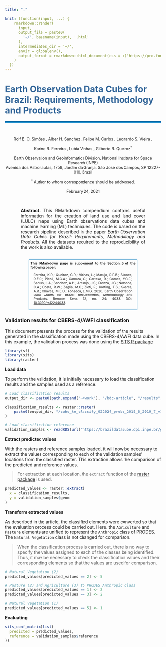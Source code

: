 ```yaml
---
title: "."

knit: (function(input, ...) {
    rmarkdown::render(
      input,
      output_file = paste0(
        '~/', basename(input), '.html'
      ),
      intermediates_dir = '~/',
      envir = globalenv(),
      output_format = rmarkdown::html_document(css = c("https://pro.fontawesome.com/releases/v5.11.0/css/all.css"))
    )
  })
---
```


# <span style="color: #336699">Earth Observation Data Cubes for Brazil: Requirements, Methodology and Products</span>
<hr style="border:2px solid #0077b9;">

<br/>

<div style="text-align: center;font-size: 90%;">

Rolf E. O. Simões <sup><a href="mailto:rolf.simoes@inpe.br"><i class="far fa-lg fa-envelope"></i></a> <a href="https://orcid.org/0000-0003-0953-4132"><i class="fab fa-lg fa-orcid" style="color: #a6ce39"></i></a></sup>, Alber H. Sanchez <sup><a href="mailto:alber.ipia@inpe.br"><i class="far fa-lg fa-envelope"></i></a> <a href="https://orcid.org/0000-0001-7966-2880"><i class="fab fa-lg fa-orcid" style="color: #a6ce39"></i></a></sup>, Felipe M. Carlos <sup><a href="mailto:felipe.carlos@inpe.br"><i class="far fa-lg fa-envelope"></i></a> <a href="https://orcid.org/0000-0002-3334-4315"><i class="fab fa-lg fa-orcid" style="color: #a6ce39"></i></a></sup>, Leonardo S. Vieira <sup><a href="mailto:leonardo.vieira@inpe.br"><i class="far fa-lg fa-envelope"></i></a> <a href="https://orcid.org/0000-0002-3397-6232"><i class="fab fa-lg fa-orcid" style="color: #a6ce39"></i></a></sup>,<br/>

Karine R. Ferreira <sup><a href="mailto:karine.ferreira@inpe.br"><i class="far fa-lg fa-envelope"></i></a> <a href="https://orcid.org/0000-0003-2656-5504"><i class="fab fa-lg fa-orcid" style="color: #a6ce39"></i></a></sup>, Lubia Vinhas <sup><a href="mailto:lubia.vinhas@inpe.br"><i class="far fa-lg fa-envelope"></i></a> <a href="https://orcid.org/0000-0003-1104-3607"><i class="fab fa-lg fa-orcid" style="color: #a6ce39"></i></a></sup>, Gilberto R. Queiroz<sup>* <a href="mailto:gilberto.queiroz@inpe.br"><i class="far fa-lg fa-envelope"></i></a> <a href="https://orcid.org/0000-0001-7534-0219"><i class="fab fa-lg fa-orcid" style="color: #a6ce39"></i></a></sup>
    <br/><br/>
    Earth Observation and Geoinformatics Division, National Institute for Space Research (INPE)
    <br/>
    Avenida dos Astronautas, 1758, Jardim da Granja, São José dos Campos, SP 12227-010, Brazil
    <br/><br/>
    <sup>*</sup> Author to whom correspondence should be addressed.
    <br/><br/>
    February 24, 2021
</div>

<br/>

<div style="text-align: justify;  margin-left: 10%; margin-right: 10%;">
<b>Abstract.</b> This RMarkdown compendium contains useful information for the creation of land use and land cover (LULC) maps using Earth observations data cubes and machine learning (ML) techniques. The code is based on the research pipeline described in the paper <em>Earth Observation Data Cubes for Brazil: Requirements, Methodology and Products</em>. All the datasets required to the reproducibility of the work is also available. 
</div>

<br/>
<div style="text-align: justify;  margin-left: 15%; margin-right: 15%;font-size: 75%; border-style: solid; border-color: #0077b9; border-width: 1px; padding: 5px;">
<b>This RMarkdown page is supplement to the <a href="https://www.mdpi.com/2072-4292/12/24/4033/htm#sec5-remotesensing-12-04033" target="_blank">Section 5</a> of the following paper:</b>
<div style="margin-left: 10px; margin-right: 10px">
Ferreira, K.R.; Queiroz, G.R.; Vinhas, L.; Marujo, R.F.B.; Simoes, R.E.O.; Picoli, M.C.A.; Camara, G.; Cartaxo, R.; Gomes, V.C.F.; Santos, L.A.; Sanchez, A.H.; Arcanjo, J.S.; Fronza, J.G.; Noronha, C.A.; Costa, R.W.; Zaglia, M.C.; Zioti, F.; Korting, T.S.; Soares, A.R.; Chaves, M.E.D.; Fonseca, L.M.G. 2020. Earth Observation Data Cubes for Brazil: Requirements, Methodology and Products. Remote Sens. 12, no. 24: 4033. DOI: <a href="https://doi.org/10.3390/rs12244033" target="_blank">10.3390/rs12244033</a>.
</div>
</div>

### Validation results for CBERS-4/AWFI classification 

This document presents the process for the validation of the results generated in the classification made using the CBERS-4/AWFI data cube. In this example, the validation process was done using the [SITS R package](https://github.com/e-sensing/sits)

```r
library(sf)
library(sits)
library(raster)
```

**Load data**

To perform the validation, it is initially necessary to load the classification results and the samples used as a reference.

```r
# Load classification results
output_dir <- paste0(path.expand('~/work'), "/bdc-article", "/results", "/CB4_64_16D_STK_1")

classification_results <- raster::raster(
    paste0(output_dir, "/cube_to_classify_022024_probs_2018_8_2019_7_v1.tif")
)

# Load classification reference
validation_samples <- readRDS(url("https://brazildatacube.dpi.inpe.br/geo-knowledge-hub/bdc-article/validation-samples/validation-samples.rds"))
```

**Extract predicted values**

With the rasters and reference samples loaded, it will now be necessary to extract the values corresponding to each of the validation samples' locations from the classified raster. This extraction allows the comparison of the predicted and reference values.

> For extraction at each location, the `extract` function of the [raster package](https://cran.r-project.org/web/packages/raster/raster.pdf) is used.

```r
predicted_values <- raster::extract(
  x = classification_results, 
  y = validation_samples$geom
)
```

**Transform extracted values**

As described in the article, the classified elements were converted so that the evaluation process could be carried out. Here, the `Agriculture` and `Pasture` elements are unified to represent the `Anthropic` class of PRODES. The `Natural Vegetation` class is not changed for comparison.

> When the classification process is carried out, there is no way to specify the values assigned to each of the classes being identified. Thus, it may be necessary to check the classification values and their corresponding elements so that the values are used for comparison. 


```r
# Natural Vegetation (2)
predicted_values[predicted_values == 2] <- 5

# Pasture (2) and Agriculture (3) to PRODES Anthropic class
predicted_values[predicted_values == 1] <- 2
predicted_values[predicted_values == 3] <- 2

# Natural Vegetation (1)
predicted_values[predicted_values == 5] <- 1
```

**Evaluating**

```r
sits_conf_matrix(list(
  predicted = predicted_values,
  reference = validation_samples$reference
))
```
